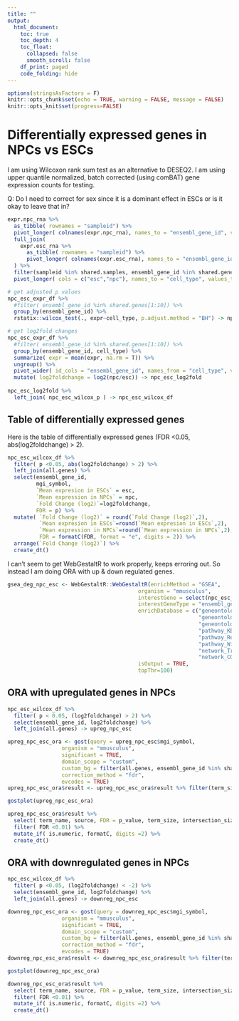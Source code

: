 ```yaml
---
title: ""
output:
  html_document:
    toc: true
    toc_depth: 4
    toc_float: 
      collapsed: false
      smooth_scroll: false
    df_print: paged
    code_folding: hide
---
```


```r

options(stringsAsFactors = F)
knitr::opts_chunk$set(echo = TRUE, warning = FALSE, message = FALSE)
knitr::opts_knit$set(progress=FALSE)

```

# Differentially expressed genes in NPCs vs ESCs {.tabset .tabset-fade .tabset-pills}

I am using Wilcoxon rank sum test as an alternative to DESEQ2. I am using upper quantile normalized, batch corrected (using comBAT) gene expression counts for testing. 

Q: Do I need to correct for sex since it is a dominant effect in ESCs or is it okay to leave that in?

```r

expr.npc_rna %>% 
  as_tibble( rownames = "sampleid") %>% 
  pivot_longer( colnames(expr.npc_rna), names_to = "ensembl_gene_id", values_to = "npc") %>% 
  full_join(
    expr.esc_rna %>% 
      as_tibble( rownames = "sampleid") %>% 
      pivot_longer( colnames(expr.esc_rna), names_to = "ensembl_gene_id", values_to = "esc") 
  ) %>% 
  filter(sampleid %in% shared.samples, ensembl_gene_id %in% shared.genes) %>% 
  pivot_longer( cols = c("esc","npc"), names_to = "cell_type", values_to ="expr") -> npc_esc_expr_df

# get adjusted p values
npc_esc_expr_df %>% 
  #filter( ensembl_gene_id %in% shared.genes[1:10]) %>% 
  group_by(ensembl_gene_id) %>% 
  rstatix::wilcox_test(., expr~cell_type, p.adjust.method = "BH") -> npc_esc_wilcox_p

# get log2fold changes
npc_esc_expr_df %>% 
  #filter( ensembl_gene_id %in% shared.genes[1:10]) %>% 
  group_by(ensembl_gene_id, cell_type) %>% 
  summarize( expr = mean(expr, na.rm = T)) %>% 
  ungroup() %>% 
  pivot_wider( id_cols = "ensembl_gene_id", names_from = "cell_type", values_from ="expr" ) %>% 
  mutate( log2foldchange = log2(npc/esc)) -> npc_esc_log2fold
    
npc_esc_log2fold %>% 
  left_join( npc_esc_wilcox_p ) -> npc_esc_wilcox_df

```

## Table of differentially expressed genes

Here is the table of differentially expressed genes (FDR <0.05, abs(log2foldchange) > 2).

```r

npc_esc_wilcox_df %>% 
  filter( p <0.05, abs(log2foldchange) > 2) %>% 
  left_join(all.genes) %>% 
  select(ensembl_gene_id,
         mgi_symbol,
         `Mean expresion in ESCs` = esc,
         `Mean expression in NPCs` = npc,
         `Fold Change (log2)`=log2foldchange,
         FDR = p) %>% 
  mutate( `Fold Change (log2)` = round(`Fold Change (log2)`,2),
          `Mean expresion in ESCs`=round(`Mean expresion in ESCs`,2),
          `Mean expression in NPCs`=round(`Mean expression in NPCs`,2),
          FDR = formatC(FDR, format = "e", digits = 2)) %>% 
  arrange(`Fold Change (log2)`) %>% 
  create_dt()

```
I can't seem to get WebGestaltR to work properly, keeps erroring out. So instead I am doing ORA with up & down regulated genes.

```r


gsea_deg_npc_esc <- WebGestaltR::WebGestaltR(enrichMethod = "GSEA",
                                         organism = "mmusculus",
                                         interestGene = select(npc_esc_wilcox_df, ensembl_gene_id, log2foldchange),  
                                         interestGeneType = "ensembl_gene_id",
                                         enrichDatabase = c("geneontology_Biological_Process_noRedundant",
                                                            "geneontology_Cellular_Component_noRedundant",
                                                            "geneontology_Molecular_Function_noRedundant",
                                                            "pathway_KEGG",
                                                            "pathway_Reactome",
                                                            "pathway_Wikipathway",
                                                            "network_Transcription_Factor_target",
                                                            "network_CORUM"), 
                                         isOutput = TRUE,
                                         topThr=100)

```


## ORA with upregulated genes in NPCs


```r

npc_esc_wilcox_df %>% 
  filter( p < 0.05, (log2foldchange) > 2) %>% 
  select(ensembl_gene_id, log2foldchange) %>% 
  left_join(all.genes) -> upreg_npc_esc

upreg_npc_esc_ora <- gost(query = upreg_npc_esc$mgi_symbol, 
                 organism = "mmusculus",
                 significant = TRUE, 
                 domain_scope = "custom",
                 custom_bg = filter(all.genes, ensembl_gene_id %in% shared.genes)$mgi_symbol,
                 correction_method = "fdr",
                 evcodes = TRUE)
upreg_npc_esc_ora$result <- upreg_npc_esc_ora$result %>% filter(term_size <500)


```

```r

gostplot(upreg_npc_esc_ora)


```

```r

upreg_npc_esc_ora$result %>% 
  select( term_name, source, FDR = p_value, term_size, intersection_size) %>% 
  filter( FDR <0.01) %>% 
  mutate_if( is.numeric, formatC, digits =2) %>% 
  create_dt()

```

<!-- Example: -->

<!-- ```{r example_upregulated, fig.width=12, fig.height=6} -->
<!-- # regulation of nervous system development -->

<!-- npc_up_genes <- upreg_npc_esc_ora$result %>%  -->
<!--   filter( term_name %in% c( "regulation of nervous system development", -->
<!--                             "central nervous system neuron differentiation") -->
<!--           )%>%  -->
<!--   select(term_name, intersection) %>%  -->
<!--   separate_rows(intersection, sep = ",") %>%  -->
<!--   rename( mgi_symbol = intersection) %>%  -->
<!--   left_join( npc_esc_wilcox_df %>%  -->
<!--                select( ensembl_gene_id, log2foldchange, p) %>%  -->
<!--                left_join( all.genes %>%  -->
<!--                             select(mgi_symbol, ensembl_gene_id))) %>%  -->
<!--   select( mgi_symbol, term_name, log2foldchange) -->



<!-- g<-graph_from_data_frame(npc_up_genes, directed=FALSE) -->
<!-- V(g)$lfc <- npc_up_genes$log2foldchange   -->

<!-- ggraph(g)+ -->
<!--   geom_edge_link(col="gray", alpha=0.1)+ -->
<!--   geom_node_point(aes(col=lfc),size=5)+ -->
<!--   geom_node_text(aes(label = name), repel = TRUE )+ -->
<!--   scale_color_viridis( limits = c(-8,8))+ -->
<!--   theme_classic()+ -->
<!--   theme(axis.line=element_blank(),axis.text.x=element_blank(), -->
<!--           axis.text.y=element_blank(),axis.ticks=element_blank(), -->
<!--           axis.title.x=element_blank(), -->
<!--           axis.title.y=element_blank())+ -->
<!--   labs(col="Log Fold Change\nin NPCs") -->


<!-- ``` -->



## ORA with downregulated genes in NPCs

```r

npc_esc_wilcox_df %>% 
  filter( p <0.05, (log2foldchange) < -2) %>% 
  select(ensembl_gene_id, log2foldchange) %>% 
  left_join(all.genes) -> downreg_npc_esc

downreg_npc_esc_ora <- gost(query = downreg_npc_esc$mgi_symbol, 
                 organism = "mmusculus",
                 significant = TRUE, 
                 domain_scope = "custom",
                 custom_bg = filter(all.genes, ensembl_gene_id %in% shared.genes)$mgi_symbol,
                 correction_method = "fdr",
                 evcodes = TRUE)
downreg_npc_esc_ora$result <- downreg_npc_esc_ora$result %>% filter(term_size <500)

```



```r

gostplot(downreg_npc_esc_ora)

```


```r

downreg_npc_esc_ora$result %>% 
  select( term_name, source, FDR = p_value, term_size, intersection_size) %>% 
  filter( FDR <0.01) %>% 
  mutate_if( is.numeric, formatC, digits =2) %>% 
  create_dt()

```


<!-- Example: -->

<!-- ```{r example_downregulated, fig.width=12, fig.height=5} -->


<!-- npc_down_genes <- downreg_npc_esc_ora$result %>%  -->
<!--   filter( term_name %in% c( "response to leukemia inhibitory factor", -->
<!--                             "cellular response to leukemia inhibitory factor", -->
<!--                             "ribosome") -->
<!--           )%>%  -->
<!--   select(term_name, intersection) %>%  -->
<!--   separate_rows(intersection, sep = ",") %>%  -->
<!--   rename( mgi_symbol = intersection) %>%  -->
<!--   left_join( npc_esc_wilcox_df %>%  -->
<!--                select( ensembl_gene_id, log2foldchange, p) %>%  -->
<!--                left_join( all.genes %>%  -->
<!--                             select(mgi_symbol, ensembl_gene_id))) %>%  -->
<!--   select( mgi_symbol, term_name, log2foldchange) -->



<!-- g<-graph_from_data_frame(npc_down_genes, directed=FALSE) -->
<!-- V(g)$lfc <- npc_down_genes$log2foldchange   -->

<!-- ggraph(g)+ -->
<!--   geom_edge_link(col="gray", alpha=0.1)+ -->
<!--   geom_node_point(aes(col=lfc),size=5)+ -->
<!--   geom_node_text(aes(label = name), repel = TRUE )+ -->
<!--   scale_color_viridis( limits = c(-8,8))+ -->
<!--   theme_classic()+ -->
<!--   theme(axis.line=element_blank(),axis.text.x=element_blank(), -->
<!--           axis.text.y=element_blank(),axis.ticks=element_blank(), -->
<!--           axis.title.x=element_blank(), -->
<!--           axis.title.y=element_blank())+ -->
<!--   labs(col="Log Fold Change\nin NPCs") -->


<!-- ``` -->

